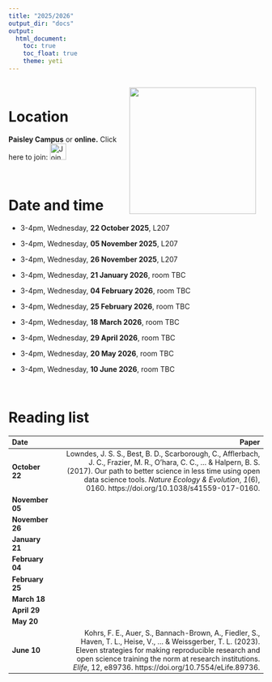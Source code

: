 ```yaml
---
title: "2025/2026"
output_dir: "docs"  
output:
  html_document:
    toc: true
    toc_float: true
    theme: yeti
---
```

<style>
  .responsive-img {
    float: right;
    margin: 15px 15px 15px 15px;
  }

  @media (max-width: 768px) {
    .responsive-img {
      float: none;
      display: block;
      margin: 0 auto 15px auto;
    }
  }
</style>

<img src="UWSTea2.jpg" width="250" class="responsive-img">

<br>

# Location

**Paisley Campus** or **online.** Click here to join: [<img src="teams.svg" alt="Join us here"  height="32"/>](https://teams.microsoft.com/l/team/19%3AVgmCyqnnetwBheHqzKxSGVjojm8Wf2At8_X9DBkk2UM1%40thread.tacv2/conversations?groupId=4fee47e7-661e-4b52-900c-11325d0ea3ac&tenantId=f89944b7-4a4e-4ea7-9156-3299f3411647)

<br> 

# Date and time

- 3-4pm, Wednesday, **22 October 2025**, L207 

- 3-4pm, Wednesday, **05 November 2025**, L207 

- 3-4pm, Wednesday, **26 November 2025**, L207 

- 3-4pm, Wednesday, **21 January 2026**, room TBC

- 3-4pm, Wednesday, **04 February 2026**, room TBC

- 3-4pm, Wednesday, **25 February 2026**, room TBC

- 3-4pm, Wednesday, **18 March 2026**, room TBC

- 3-4pm, Wednesday, **29 April 2026**, room TBC

- 3-4pm, Wednesday, **20 May 2026**, room TBC

- 3-4pm, Wednesday, **10 June 2026**, room TBC

<br>

# Reading list

<style scoped>
table {
  font-size: 14px;
}
</style>

|Date            |     |                                                                                                Paper|
|:---------------|:----|----------------------------------------------------------------------------------------------------:|
|  **October 22**|     |Lowndes, J. S. S., Best, B. D., Scarborough, C., Afflerbach, J. C., Frazier, M. R., O’hara, C. C., ... & Halpern, B. S. (2017). Our path to better science in less time using open data science tools. *Nature Ecology & Evolution*, *1*(6), 0160. https://doi.org/10.1038/s41559-017-0160.
| **November 05**|     |
| **November 26**|     |
|  **January 21**|     |
| **February 04**|     |
| **February 25**|     |
|    **March 18**|     |
|    **April 29**|     |
|      **May 20**|     |
|     **June 10**|     |Kohrs, F. E., Auer, S., Bannach-Brown, A., Fiedler, S., Haven, T. L., Heise, V., ... & Weissgerber, T. L. (2023). Eleven strategies for making reproducible research and open science training the norm at research institutions. *Elife*, 12, e89736. https://doi.org/10.7554/eLife.89736.
